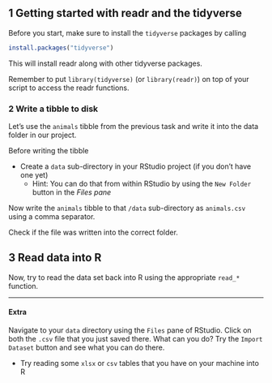 ## 1 Getting started with readr and the tidyverse

Before you start, make sure to install the `tidyverse` packages by calling

```r
install.packages("tidyverse")
```

This will install readr along with other tidyverse packages.

Remember to put `library(tidyverse)` (or `library(readr)`) on top of your script to access the readr functions.

### 2 Write a tibble to disk

Let's use the `animals` tibble from the previous task and write it into the data folder in our project.

Before writing the tibble

- Create a `data` sub-directory in your RStudio project (if you don't have one yet)
  - Hint: You can do that from within RStudio by using the `New Folder` button in the *Files pane* 

Now write the `animals` tibble to that `/data` sub-directory as `animals.csv` using a comma separator.

Check if the file was written into the correct folder.

## 3 Read data into R

Now, try to read the data set back into R using the appropriate `read_*` function.

---

#### Extra

Navigate to your `data` directory using the `Files` pane of RStudio.
Click on both the `.csv` file that you just saved there. What can you do? Try the `Import Dataset` button and see what you can do there.

- Try reading some `xlsx` or `csv` tables that you have on your machine into R
